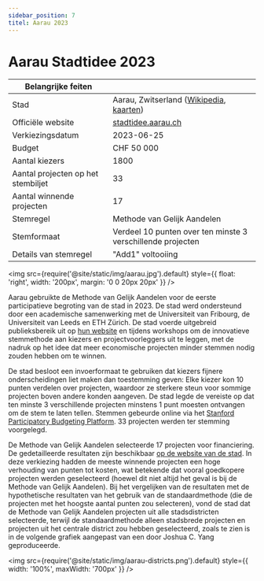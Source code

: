 ```yaml
---
sidebar_position: 7
titel: Aarau 2023
---
```


# Aarau Stadtidee 2023

| Belangrijke feiten | |
| --- | --- |
| Stad | Aarau, Zwitserland ([Wikipedia](https://en.wikipedia.org/wiki/Aarau), [kaarten](https://www.google.com/maps/place/Aarau,+Switzerland/@47.3909296,7.9875661,12z)) |
| Officiële website | [stadtidee.aarau.ch](https://www.stadtidee.aarau.ch/) |
| Verkiezingsdatum | 2023-06-25 |
| Budget | CHF 50 000 |
| Aantal kiezers | 1800 |
| Aantal projecten op het stembiljet | 33 |
| Aantal winnende projecten | 17 |
| Stemregel | Methode van Gelijk Aandelen |
| Stemformaat | Verdeel 10 punten over ten minste 3 verschillende projecten |
| Details van stemregel | "Add1" voltooiing |

<img src={require('@site/static/img/aarau.jpg').default} style={{ float: 'right', width: '200px', margin: '0 0 20px 20px' }} />

Aarau gebruikte de Methode van Gelijk Aandelen voor de eerste participatieve begroting van de stad in 2023. De stad werd ondersteund door een academische samenwerking met de Universiteit van Fribourg, de Universiteit van Leeds en ETH Zürich. De stad voerde uitgebreid publieksbereik uit op [hun website](https://www.stadtidee.aarau.ch/abstimmungsphase.html/1937) en tijdens workshops om de innovatieve stemmethode aan kiezers en projectvoorleggers uit te leggen, met de nadruk op het idee dat meer economische projecten minder stemmen nodig zouden hebben om te winnen.

De stad besloot een invoerformaat te gebruiken dat kiezers fijnere onderscheidingen liet maken dan toestemming geven: Elke kiezer kon 10 punten verdelen over projecten, waardoor ze sterkere steun voor sommige projecten boven andere konden aangeven. De stad legde de vereiste op dat ten minste 3 verschillende projecten minstens 1 punt moesten ontvangen om de stem te laten tellen. Stemmen gebeurde online via het [Stanford Participatory Budgeting Platform](https://github.com/StanfordCDT/pb). 33 projecten werden ter stemming voorgelegd.

De Methode van Gelijk Aandelen selecteerde 17 projecten voor financiering. De gedetailleerde resultaten zijn beschikbaar [op de website van de stad](https://www.stadtidee.aarau.ch/abstimmung.html/2114). In deze verkiezing hadden de meeste winnende projecten een hoge verhouding van punten tot kosten, wat betekende dat vooral goedkopere projecten werden geselecteerd (hoewel dit niet altijd het geval is bij de Methode van Gelijk Aandelen). Bij het vergelijken van de resultaten met de hypothetische resultaten van het gebruik van de standaardmethode (die de projecten met het hoogste aantal punten zou selecteren), vond de stad dat de Methode van Gelijk Aandelen projecten uit alle stadsdistricten selecteerde, terwijl de standaardmethode alleen stadsbrede projecten en projecten uit het centrale district zou hebben geselecteerd, zoals te zien is in de volgende grafiek aangepast van een door Joshua C. Yang geproduceerde.

<img src={require('@site/static/img/aarau-districts.png').default} style={{ width: '100%', maxWidth: '700px' }} />